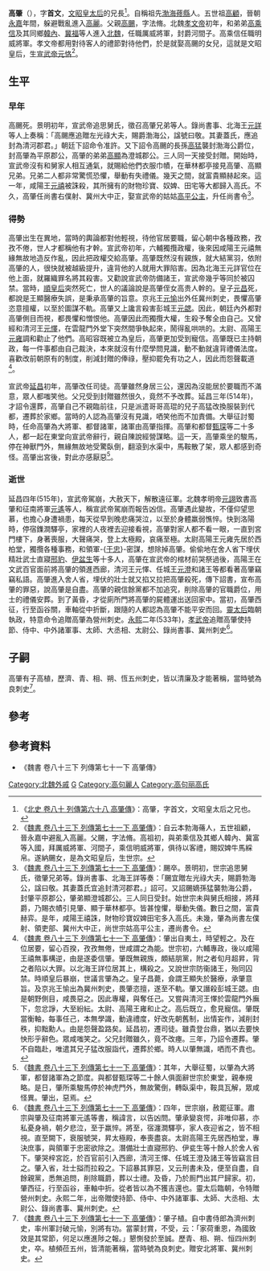 '''高肇'''（{{bd|5世紀|？|515年||catIdx=G}}），字'''首文'''，[[高照容|文昭皇太后]]的兄長<ref>《[[s:北史/卷080|北史 卷八十 列傳第六十八 高肇傳]]》：高肇，字首文，文昭皇太后之兄也。</ref>。自稱祖先[[渤海|渤海]][[蓚县|蓚縣]]人。五世祖[[高顧|高顧]]，晉朝[[永嘉|永嘉]]年間，躲避戰亂進入[[高麗|高麗]]。父親[[高颺|高颺]]，字法脩。北魏[[魏孝文帝|孝文帝]]初年，和弟弟[[高乘信|高乘信]]及其同鄉[[韓內|韓內]]、[[冀福|冀福]]等人進入[[北魏|北魏]]，任職厲威將軍，封爵河間子。高乘信任職明威將軍。孝文帝都用對待客人的禮節對待他們，於是就娶高颺的女兒，這就是文昭皇后，生[[宣武帝|宣武帝]][[元恪|元恪]]<ref>《[[s:魏書/卷83下|魏書 卷八十三下 列傳第七十一下 高肇傳]]》：自云本勃海蓨人，五世祖顧，晉永嘉中避亂入高麗。父颺，字法脩。高祖初，與弟乘信及其鄉人韓內、冀富等入國，拜厲威將軍、河間子，乘信明威將軍，俱待以客禮，賜奴婢牛馬綵帛。遂納颺女，是為文昭皇后，生世宗。</ref>。

==生平==
===早年===
高颺死。景明初年，宣武帝追思舅氏，徵召高肇兄弟等人。錄尚書事、北海王[[元詳|元詳]]等人上奏稱：「高颺應追贈左光祿大夫，賜爵渤海公，諡號曰敬。其妻蓋氏，應追封為清河郡君。」朝廷下詔命令准許。又下詔令高颺的長孫[[高猛|高猛]]襲封渤海公爵位，封高肇為平原郡公，高肇的弟弟[[高顯|高顯]]為澄城郡公。三人同一天接受封贈。開始時，宣武帝沒有和舅家人相互通氣，就賜給他們衣服巾幘，在華林都亭接見高肇、高顯兄弟。兄弟二人都非常驚慌恐懼，舉動有失禮儀。幾天之間，就富貴顯赫起來​​。這一年，咸陽王[[元禧|元禧]]被誅殺，其所擁有的財物珍寶、奴婢、田宅等大都歸入高氏。不久，高肇任尚書右僕射、冀州大中正，娶宣武帝的姑姑[[高平公主|高平公主]]，升任尚書令<ref>《[[s:魏書/卷83下|魏書 卷八十三下 列傳第七十一下 高肇傳]]》：颺卒。景明初，世宗追思舅氏，徵肇兄弟等。錄尚書事、北海王詳等奏：「颺宜贈左光祿大夫，賜爵勃海公，諡曰敬。其妻蓋氏宜追封清河郡君。」詔可。又詔颺嫡孫猛襲勃海公爵，封肇平原郡公，肇弟顯澄城郡公。三人同日受封。始世宗未與舅氏相接，將拜爵，乃賜衣幘引見肇、顯于華林都亭。皆甚惶懼，舉動失儀。數日之間，富貴赫弈。是年，咸陽王禧誅，財物珍寶奴婢田宅多入高氏。未幾，肇為尚書左僕射、領吏部、冀州大中正，尚世宗姑高平公主，遷尚書令。</ref>。

===得勢===
高肇出生在異地，當時的輿論都對他輕視，待他官居要職，留心朝中各種政務，孜孜不倦，世人才都稱他有才幹。宣武帝初年，六輔獨攬政權，後來因咸陽王元禧無緣無故地造反作亂，因此把政權交給高肇。高肇既然沒有親族，就大結黨羽，依附高肇的人，很快就被越級提升，違背他的人就用大罪陷害。因為北海王元詳官位在他上面，就羅織罪名將其殺害。又勸說宣武帝防備諸王，宣武帝幾乎等同於被囚禁。當時，[[宣武順皇后|順皇后]]突然死亡，世人的議論說是高肇侄女高贵人幹的。皇子[[元昌_(皇子)|元昌]]死，都說是王顯醫療失誤，是秉承高肇的旨意。京兆王[[元愉|元愉]]出外任冀州刺史，畏懼高肇恣意擅權，以至於圖謀不軌。高肇又上讒言殺害彭城王[[元勰|元勰]]。因此，朝廷內外都對高肇側目而視，都畏懼和憎恨他。高肇因此而獨攬大權，生殺予奪全由自己。又曾經和清河王[[元懌|元懌]]，在雲龍門外堂下突然間爭執起來，鬧得亂哄哄的。太尉、高陽王[[元雍|元雍]]調和勸止了他們。高昭容既被立為皇后，高肇更加受到寵信。高肇既已主持朝政，每一件事都由自己裁決，本來就沒有什麼學問見識，動不動就違背禮儀法度。喜歡改前朝原有的制度，削減封贈的俸祿，壓抑罷免有功之人，因此而怨聲載道<ref>《[[s:魏書/卷83下|魏書 卷八十三下 列傳第七十一下 高肇傳]]》：肇出自夷土，時望輕之。及在位居要，留心百揆，孜孜無倦，世咸謂之為能。世宗初，六輔專政，後以咸陽王禧無事構逆，由是遂委信肇。肇既無親族，頗結朋黨，附之者旬月超昇，背之者陷以大罪。以北海王詳位居其上，構殺之。又說世宗防衞諸王，殆同囚禁。時順皇后暴崩，世議言肇為之。皇子昌薨，僉謂王顯失於醫療，承肇意旨。及京兆王愉出為冀州刺史，畏肇恣擅，遂至不軌。肇又譖殺彭城王勰。由是朝野側目，咸畏惡之。因此專權，與奪任己。又嘗與清河王懌於雲龍門外廡下，忽忿諍，大至紛紜。太尉、高陽王雍和止之。高后既立，愈見寵信。肇既當衡軸，每事任己，本無學識，動違禮度，好改先朝舊制，出情妄作，減削封秩，抑黜勳人。由是怨聲盈路矣。延昌初，遷司徒。雖貴登台鼎，猶以去要怏怏形乎辭色。眾咸嗤笑之。父兄封贈雖久，竟不改瘞。三年，乃詔令遷葬。肇不自臨赴，唯遣其兄子猛改服詣代，遷葬於鄉。時人以肇無識，哂而不責也。</ref>。

宣武帝[[延昌_(北魏)|延昌]]初年，高肇改任司徒。高肇雖然身居三公，還因為沒能居於要職而不滿意，眾人都嗤笑他。父兄受到封贈雖然很久，竟然不予改葬。延昌三年(514年)，才詔令還葬，高肇自己不親臨前往，只是派遣哥哥高琨的兒子高猛改換服裝到代都，遷葬於家鄉。當時的人認為高肇沒有見識，哂笑他而不加責備。大舉征討蜀時，任命高肇為大將軍、都督諸軍，諸軍由高肇指揮。高肇和都督[[甄琛|甄琛]]等二十多人，都一起在東堂向宣武帝辭行，親自陳說經營謀略。這一天，高肇乘坐的駿馬，停在神獸門外，無緣無故地受驚臥倒，翻滾到水渠中，馬鞍散了架，眾人都感到奇怪。高肇出宮後，對此亦感厭惡<ref>《[[s:魏書/卷83下|魏書 卷八十三下 列傳第七十一下 高肇傳]]》：其年，大舉征蜀，以肇為大將軍，都督諸軍為之節度。與都督甄琛等二十餘人俱面辭世宗於東堂，親奉規略。是日，肇所乘駿馬停於神虎門外，無故驚倒，轉臥渠中，鞍具瓦解，眾咸怪異。肇出，惡焉。</ref>。

===逝世===
延昌四年(515年)，宣武帝駕崩，大赦天下，解散遠征軍。北魏孝明帝[[元詡|元詡]]致書高肇和征南將軍[[元遙|元遙]]等人，稱宣武帝駕崩而報告凶信。高肇遇此變故，不僅仰望思慕，也擔心身遭禍患，每天從早到晚悲痛哭泣，以至於身體羸弱憔悴。快到洛陽時，停宿鏶澗驛亭，家裡的人夜裡去迎接看視，高肇對家人都不看一眼，一直到宮門樓下，身著喪服，大聲痛哭，登上太極殿，哀痛至極。太尉高陽王元雍先居於西柏堂，獨攬各種事務，和領軍-{[[于忠|于忠]]}-密謀，想除掉高肇。偷偷地在舍人省下埋伏精壯武士直寢[[邢豹|邢豹]]、[[伊盆生|伊盆生]]等十多人，高肇在宣武帝的棺材前哭祭過後，高陽王在文武百官面前將高肇的領進西廊，清河王元懌、任城王[[元澄|元澄]]和諸王等都看著高肇竊竊私語。高肇進入舍人省，埋伏的壯士就又掐又拉把高肇殺死，傳下詔書，宣布高肇的罪惡，說高肇是自盡。高肇的親​​信餘黨都不加追究，削除高肇的官職爵位，用士的禮儀安葬。到了黃昏，才從廁所門將高肇的屍體運出送回家中。當初，高肇西征，行至函谷關，車軸從中折斷，跟隨的人都認為高肇不能平安而回。[[靈太后|靈太后]]臨朝執政，特意命令追贈高肇為營州刺史。[[永熙_(北魏)|永熙]]二年(533年)，[[魏孝武帝|孝武帝]]追贈高肇使持節、侍中、中外諸軍事、太師、大丞相、太尉公、錄尚書事、冀州刺史<ref>《[[s:魏書/卷83下|魏書 卷八十三下 列傳第七十一下 高肇傳]]》：四年，世宗崩，赦罷征軍。肅宗與肇及征南將軍元遙等書，稱諱言，以告凶問。肇承變哀愕，非唯仰慕，亦私憂身禍，朝夕悲泣，至于羸悴。將至，宿瀍澗驛亭，家人夜迎省之，皆不相視。直至闕下，衰服號哭，昇太極殿，奉喪盡哀。太尉高陽王先居西柏堂，專決庶事，與領軍于忠密欲除之。潛備壯士直寢邢豹、伊瓫生等十餘人於舍人省下。肇哭梓宮訖，於百官前引入西廊，清河王懌、任城王澄及諸王等皆竊言目之。肇入省，壯士搤而拉殺之。下詔暴其罪惡，又云刑書未及，便至自盡，自餘親黨，悉無追問，削除職爵，葬以士禮。及昏，乃於厠門出其尸歸家。初，肇西征，行至函谷，車軸中折。從者皆以為不獲吉還也。靈太后臨朝，令特贈營州刺史。永熙二年，出帝贈使持節、侍中、中外諸軍事、太師、大丞相、太尉公、錄尚書事、冀州刺史。</ref>。

==子嗣==
高肇有子高植，歷濟、青、相、朔、恆五州刺史，皆以清廉及才能著稱，當時號為良刺史<ref>《[[s:魏書/卷83下|魏書 卷八十三下 列傳第七十一下 高肇傳]]》：肇子植。自中書侍郎為濟州刺史，率州軍討破元愉，別將有功。當蒙封賞，不受，云：「家荷重恩，為國致效是其常節，何足以應進陟之報。」懇惻發於至誠。歷青、相、朔、恒四州刺史，卒。植頻莅五州，皆清能著稱，當時號為良刺史。贈安北將軍、冀州刺史。</ref>。

== 參考 ==
{{REFLIST|2}}

== 參考資料 ==
*《魏書 卷八十三下 列傳第七十一下 高肇傳》

[[Category:北魏外戚|Category:北魏外戚]]
[[Category:北魏官员|G]]
[[Category:高句麗人|Category:高句麗人]]
[[Category:高句丽高氏|Category:高句丽高氏]]